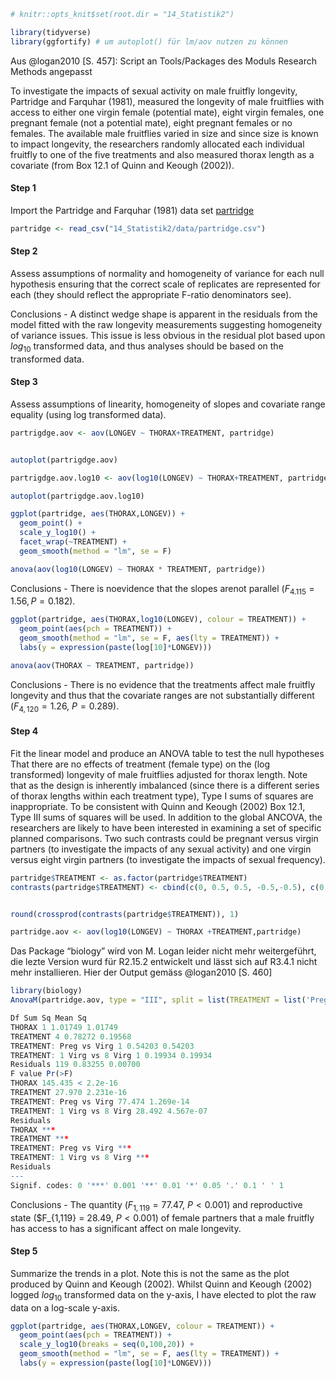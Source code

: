 
```r
# knitr::opts_knit$set(root.dir = "14_Statistik2") 
```



```r
library(tidyverse)
library(ggfortify) # um autoplot() für lm/aov nutzen zu können

```


Aus @logan2010 [S. 457]: Script an Tools/Packages des Moduls Research Methods angepasst

To investigate the impacts of sexual activity on male fruitfly longevity, Partridge and Farquhar (1981), measured the longevity of male fruitflies with access to either one virgin female (potential mate), eight virgin females, one pregnant female (not a potential mate), eight pregnant females or no females. The available male fruitflies varied in size and since size is known to impact longevity, the researchers randomly allocated each individual fruitfly to one of the five treatments and also measured thorax length as a covariate (from Box 12.1 of Quinn and Keough (2002)).


#### Step 1

Import the Partridge and Farquhar (1981) data set [partridge](14_Statistik2/data/partridge.csv)

```r


partridge <- read_csv("14_Statistik2/data/partridge.csv")

```

#### Step 2

Assess assumptions of normality and homogeneity of variance for each null hypothesis ensuring that the correct scale of replicates are represented for each (they should reflect the appropriate F-ratio denominators see).

Conclusions - A distinct wedge shape is apparent in the residuals from the model fitted with the raw longevity measurements suggesting homogeneity of variance issues. This issue is less obvious in the residual plot based upon $log_{10}$ transformed data, and thus analyses should be based on the transformed data.


#### Step 3

Assess assumptions of linearity, homogeneity of slopes and covariate range equality (using log transformed data).


```r

partrigdge.aov <- aov(LONGEV ~ THORAX+TREATMENT, partridge)


autoplot(partrigdge.aov)

partrigdge.aov.log10 <- aov(log10(LONGEV) ~ THORAX+TREATMENT, partridge)

autoplot(partrigdge.aov.log10)

ggplot(partridge, aes(THORAX,LONGEV)) +
  geom_point() +
  scale_y_log10() +
  facet_wrap(~TREATMENT) +
  geom_smooth(method = "lm", se = F)

```


```r
anova(aov(log10(LONGEV) ~ THORAX * TREATMENT, partridge))
```

Conclusions - There is noevidence that the slopes arenot parallel ($F_{4.115} = 1.56, P = 0.182$).





```r
ggplot(partridge, aes(THORAX,log10(LONGEV), colour = TREATMENT)) +
  geom_point(aes(pch = TREATMENT)) +
  geom_smooth(method = "lm", se = F, aes(lty = TREATMENT)) +
  labs(y = expression(paste(log[10]*LONGEV)))

```


```r
anova(aov(THORAX ~ TREATMENT, partridge))
```
Conclusions - There is no evidence that the treatments affect male fruitfly longevity and thus that the covariate ranges are not substantially different ($F_{4,120} = 1.26$, $P = 0.289$).


#### Step 4 

Fit the linear model and produce an ANOVA table to test the null hypotheses That there are no effects of treatment (female type) on the (log transformed) longevity of male fruitflies adjusted for thorax length. Note that as the design is inherently imbalanced (since there is a different series of thorax lengths within each treatment type), Type I sums of squares are inappropriate. To be consistent with Quinn and Keough (2002) Box 12.1, Type III sums of squares will be used. In addition to the global ANCOVA, the researchers are likely to have been interested in examining a set of specific planned comparisons. Two such contrasts could be pregnant versus virgin partners (to investigate the impacts of any sexual activity) and one virgin versus eight virgin partners (to investigate the impacts of sexual frequency).



```r
partridge$TREATMENT <- as.factor(partridge$TREATMENT)
contrasts(partridge$TREATMENT) <- cbind(c(0, 0.5, 0.5, -0.5,-0.5), c(0, 0, 0, 1, -1))


round(crossprod(contrasts(partridge$TREATMENT)), 1)

partridge.aov <- aov(log10(LONGEV) ~ THORAX +TREATMENT,partridge)


```


Das Package "biology" wird von M. Logan leider nicht mehr weitergeführt, die lezte Version wurd für R2.15.2 entwickelt und lässt sich auf R3.4.1 nicht mehr installieren. Hier der Output gemäss @logan2010 [S. 460]

```r
library(biology)
AnovaM(partridge.aov, type = "III", split = list(TREATMENT = list('PregvsVirg'=1,'1Virgvs8Virg'=2)))
```


```r
Df Sum Sq Mean Sq
THORAX 1 1.01749 1.01749
TREATMENT 4 0.78272 0.19568
TREATMENT: Preg vs Virg 1 0.54203 0.54203
TREATMENT: 1 Virg vs 8 Virg 1 0.19934 0.19934
Residuals 119 0.83255 0.00700
F value Pr(>F)
THORAX 145.435 < 2.2e-16
TREATMENT 27.970 2.231e-16
TREATMENT: Preg vs Virg 77.474 1.269e-14
TREATMENT: 1 Virg vs 8 Virg 28.492 4.567e-07
Residuals
THORAX ***
TREATMENT ***
TREATMENT: Preg vs Virg ***
TREATMENT: 1 Virg vs 8 Virg ***
Residuals
---
Signif. codes: 0 '***' 0.001 '**' 0.01 '*' 0.05 '.' 0.1 ' ' 1
```

Conclusions - The quantity ($F_{1,119} = 77.47$, $P < 0.001$) and reproductive state ($F_{1,119} = 28.49, $P < 0.001$) of female partners that a male fruitfly has access to has a significant affect on male longevity.

#### Step 5

Summarize the trends in a plot. Note this is not the same as the plot produced by Quinn and Keough (2002). Whilst Quinn and Keough (2002) logged $log_{10}$ transformed data on the y-axis, I have elected to plot the raw data on a log-scale y-axis.


```r
ggplot(partridge, aes(THORAX,LONGEV, colour = TREATMENT)) +
  geom_point(aes(pch = TREATMENT)) +
  scale_y_log10(breaks = seq(0,100,20)) +
  geom_smooth(method = "lm", se = F, aes(lty = TREATMENT)) +
  labs(y = expression(paste(log[10]*LONGEV))) 
```
